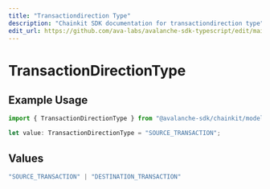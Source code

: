 ```yaml
---
title: "Transactiondirection Type"
description: "Chainkit SDK documentation for transactiondirection type"
edit_url: https://github.com/ava-labs/avalanche-sdk-typescript/edit/main/chainkit/docs/models/components/transactiondirectiontype.md
---
```


# TransactionDirectionType

## Example Usage

```typescript
import { TransactionDirectionType } from "@avalanche-sdk/chainkit/models/components";

let value: TransactionDirectionType = "SOURCE_TRANSACTION";
```

## Values

```typescript
"SOURCE_TRANSACTION" | "DESTINATION_TRANSACTION"
```